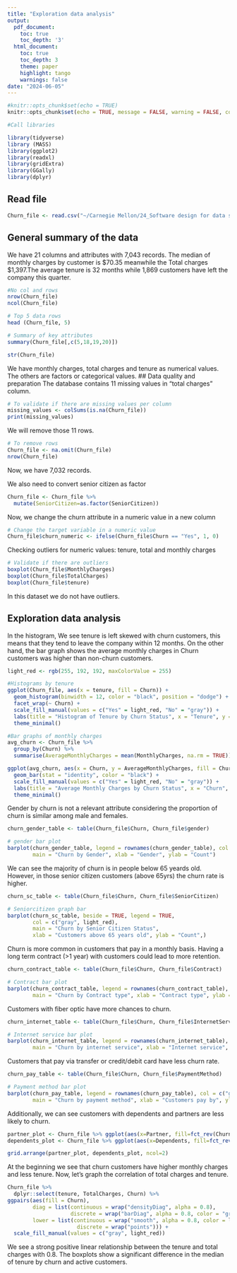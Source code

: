 ---
title: "Exploration data analysis"
output:
  pdf_document:
    toc: true
    toc_depth: '3'
  html_document:
    toc: true
    toc_depth: 3
    theme: paper
    highlight: tango
    warnings: false
date: "2024-06-05"
---

```{r setup, include=FALSE}
#knitr::opts_chunk$set(echo = TRUE)
knitr::opts_chunk$set(echo = TRUE, message = FALSE, warning = FALSE, comment = NA)
```

```{r call libraries, include=FALSE}
#Call libraries

library(tidyverse)
library (MASS)
library(ggplot2)
library(readxl)
library(gridExtra)
library(GGally)
library(dplyr)
```

## Read file

```{r read, echo=TRUE}

Churn_file <- read.csv("~/Carnegie Mellon/24_Software design for data scientist/Final_Project/cmu-95829-Azure-TDSP/Sample_Data/Raw/WA_Fn-UseC_-Telco-Customer-Churn.csv", row.names=1, stringsAsFactors=TRUE)


```

## General summary of the data
We have 21 columns and attributes with 7,043 records. The median of monthly charges by customer is $70.35 meanwhile the Total charges $1,397.The average tenure is 32 months while 1,869 customers have left the company this quarter.
```{r summary}

#No col and rows
nrow(Churn_file)
ncol(Churn_file)

# Top 5 data rows
head (Churn_file, 5)

# Summary of key attributes 
summary(Churn_file[,c(5,18,19,20)])

str(Churn_file)

```
We have monthly charges, total charges and tenure as numerical values. The others are factors or categorical values.
## Data quality and preparation
The database contains 11 missing values in "total charges" column.

```{r data quality}
# To validate if there are missing values per column
missing_values <- colSums(is.na(Churn_file))
print(missing_values)
```
We will remove those 11 rows.
```{r remove rows}
# To remove rows
Churn_file <- na.omit(Churn_file)
nrow(Churn_file)
```
Now, we have 7,032 records.

We also need to convert senior citizen as factor
```{r senior citizen}
Churn_file <- Churn_file %>% 
  mutate(SeniorCitizen=as.factor(SeniorCitizen))

```

Now, we change the churn attribute in a numeric value in a new column

```{r churn to numeric}
# Change the target variable in a numeric value
Churn_file$churn_numeric <- ifelse(Churn_file$Churn == "Yes", 1, 0)
```

Checking outliers for numeric values: tenure, total and monthly charges

```{r outliers}
# Validate if there are outliers 
boxplot(Churn_file$MonthlyCharges)
boxplot(Churn_file$TotalCharges)
boxplot(Churn_file$tenure)
```

In this dataset we do not have outliers.

## Exploration data analysis
In the histogram, We see tenure is left skewed with churn customers, this means that they tend to leave the company within 12 months. On the other hand, the bar graph shows the average monthly charges in Churn customers was higher than non-churn customers.

```{r quantitative}
light_red <- rgb(255, 192, 192, maxColorValue = 255)

#Histograms by tenure
ggplot(Churn_file, aes(x = tenure, fill = Churn)) +
  geom_histogram(binwidth = 12, color = "black", position = "dodge") +
  facet_wrap(~ Churn) +
  scale_fill_manual(values = c("Yes" = light_red, "No" = "gray")) +
  labs(title = "Histogram of Tenure by Churn Status", x = "Tenure", y = "Frequency") +
  theme_minimal()

#Bar graphs of monthly charges
avg_churn <- Churn_file %>%
  group_by(Churn) %>%
  summarise(AverageMonthlyCharges = mean(MonthlyCharges, na.rm = TRUE))

ggplot(avg_churn, aes(x = Churn, y = AverageMonthlyCharges, fill = Churn)) +
  geom_bar(stat = "identity", color = "black") +
  scale_fill_manual(values = c("Yes" = light_red, "No" = "gray")) +
  labs(title = "Average Monthly Charges by Churn Status", x = "Churn", y = "Average Monthly Charges") +
  theme_minimal()

```

Gender by churn is not a relevant attribute considering the proportion of churn is similar among male and females.

```{r gender}
churn_gender_table <- table(Churn_file$Churn, Churn_file$gender)

# gender bar plot
barplot(churn_gender_table, legend = rownames(churn_gender_table), col = c("gray", light_red), 
        main = "Churn by Gender", xlab = "Gender", ylab = "Count")
```


We can see the majority of churn is in people below 65 yeards old. However, in those senior citizen customers (above 65yrs) the churn rate is higher.
```{r citizen}
churn_sc_table <- table(Churn_file$Churn, Churn_file$SeniorCitizen)

# Seniorcitizen graph bar
barplot(churn_sc_table, beside = TRUE, legend = TRUE,
        col = c("gray", light_red), 
        main = "Churn by Senior Citizen Status", 
        xlab = "Customers above 65 years old", ylab = "Count",)
```

Churn is more common in customers that pay in a monthly basis. Having a long term contract (>1 year) with customers could lead to more retention.

```{r contract}
churn_contract_table <- table(Churn_file$Churn, Churn_file$Contract)

# Contract bar plot
barplot(churn_contract_table, legend = rownames(churn_contract_table), col = c("gray", light_red), 
        main = "Churn by Contract type", xlab = "Contract type", ylab = "Count")
```


Customers with fiber optic have more chances to churn.
```{r internetservice}
churn_internet_table <- table(Churn_file$Churn, Churn_file$InternetService)

# Internet service bar plot
barplot(churn_internet_table, legend = rownames(churn_internet_table), col = c("gray", light_red), 
        main = "Churn by internet service", xlab = "Internet service", ylab = "Count")
```


Customers that pay via transfer or credit/debit card have less churn rate.
```{r payment}
churn_pay_table <- table(Churn_file$Churn, Churn_file$PaymentMethod)

# Payment method bar plot
barplot(churn_pay_table, legend = rownames(churn_pay_table), col = c("gray", light_red), 
        main = "Churn by payment method", xlab = "Customers pay by", ylab = "Count")
```


Additionally, we can see customers with dependents and partners are less likely to churn.
```{r partner and dependets}
partner_plot <- Churn_file %>% ggplot(aes(x=Partner, fill=fct_rev(Churn_file$Churn))) +  geom_bar(alpha=0.8) + labs(title="Churn by partner", y="Customers") + scale_fill_manual(values = c(light_red, "gray"))+guides(fill = FALSE)
dependents_plot <- Churn_file %>% ggplot(aes(x=Dependents, fill=fct_rev(Churn_file$Churn)))+  geom_bar(alpha=0.8) + labs(title="Churn by dependents", y="Customers")+ scale_fill_manual(values = c(light_red, "gray"))+ guides(fill = FALSE)

grid.arrange(partner_plot, dependents_plot, ncol=2)
```

At the beginning we see that churn customers have higher monthly charges and less tenure. Now, let's graph the correlation of total charges and tenure. 
```{r correlation}
Churn_file %>% 
  dplyr::select(tenure, TotalCharges, Churn) %>% 
ggpairs(aes(fill = Churn), 
        diag = list(continuous = wrap("densityDiag", alpha = 0.8), 
                    discrete = wrap("barDiag", alpha = 0.8, color = "gray")),   
        lower = list(continuous = wrap("smooth", alpha = 0.8, color = light_red),
                      discrete = wrap("points"))) +
  scale_fill_manual(values = c("gray", light_red))
```

We see a strong positive linear relationship between the tenure and total charges with 0.8. The boxplots show a significant difference in the median of tenure by churn and active customers.